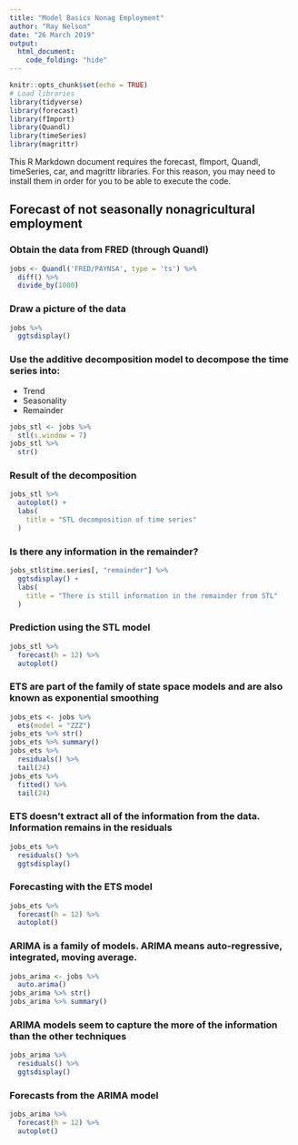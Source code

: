 ```yaml
---
title: "Model Basics Nonag Employment"
author: "Ray Nelson"
date: "26 March 2019"
output: 
  html_document:
    code_folding: "hide"
---
```


```r
knitr::opts_chunk$set(echo = TRUE)
# Load libraries
library(tidyverse)
library(forecast)
library(fImport)
library(Quandl)
library(timeSeries)
library(magrittr)
```  
This R Markdown document requires the forecast, fImport, Quandl, timeSeries, car, and magrittr libraries. For this reason, you may need to install them in order for you to be able to execute the code.  

## Forecast of not seasonally nonagricultural employment 

### Obtain the data from FRED (through Quandl)

```r
jobs <- Quandl('FRED/PAYNSA', type = 'ts') %>%
  diff() %>% 
  divide_by(1000)
```

### Draw a picture of the data  

```r
jobs %>% 
  ggtsdisplay()
```

### Use the additive decomposition model to decompose the time series into:

*  Trend\Cycle
*  Seasonality
*  Remainder  

```r
jobs_stl <- jobs %>% 
  stl(s.window = 7)
jobs_stl %>%
  str()
```

### Result of the decomposition  

```r
jobs_stl %>% 
  autoplot() +
  labs(
    title = "STL decomposition of time series"
  )
```

### Is there any information in the remainder?

```r
jobs_stl$time.series[, "remainder"] %>% 
  ggtsdisplay() +
  labs(
    title = "There is still information in the remainder from STL"
  )
```

### Prediction using the STL model

```r
jobs_stl %>%
  forecast(h = 12) %>% 
  autoplot()
```

### ETS are part of the family of state space models and are also known as exponential smoothing  

```r
jobs_ets <- jobs %>%
  ets(model = "ZZZ")
jobs_ets %>% str()
jobs_ets %>% summary()
jobs_ets %>%
  residuals() %>% 
  tail(24)
jobs_ets %>%
  fitted() %>% 
  tail(24)
```  

### ETS doesn't extract all of the information from the data. Information remains in the residuals  

```r
jobs_ets %>% 
  residuals() %>% 
  ggtsdisplay()
```

### Forecasting with the ETS model

```r
jobs_ets %>% 
  forecast(h = 12) %>% 
  autoplot()
```

### ARIMA is a family of models. ARIMA means auto-regressive, integrated, moving average.  

```r
jobs_arima <- jobs %>% 
  auto.arima()
jobs_arima %>% str()
jobs_arima %>% summary()
```

### ARIMA models seem to capture the more of the information than the other techniques 

```r
jobs_arima %>% 
  residuals() %>% 
  ggtsdisplay()
```

### Forecasts from the ARIMA model

```r
jobs_arima %>% 
  forecast(h = 12) %>%
  autoplot()
```

